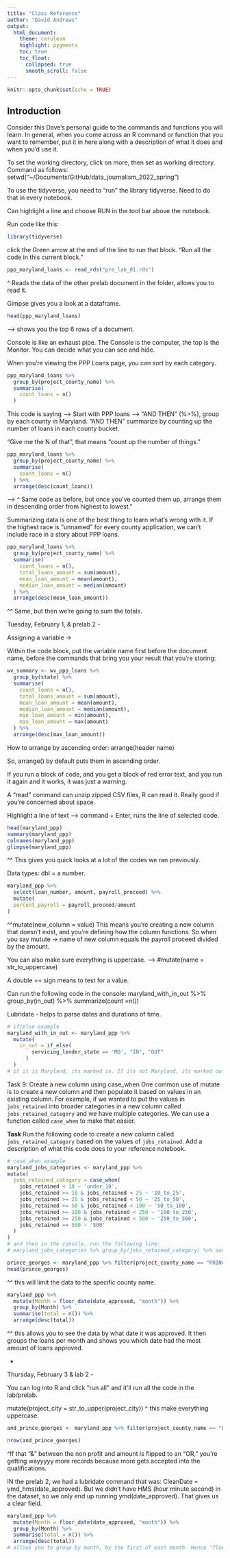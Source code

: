 ```yaml
---
title: "Class Reference"
author: "David Andrews"
output:
  html_document:
    theme: cerulean
    highlight: pygments
    toc: true
    toc_float:
      collapsed: true
      smooth_scroll: false
---
```


```r
knitr::opts_chunk$set(echo = TRUE)
```

## Introduction

Consider this Dave's personal guide to the commands and functions you will learn. In general, when you come across an R command or function that you want to remember, put it in here along with a description of what it does and when you'd use it.

To set the working directory, click on more, then set as working directory. Command as follows: setwd("~/Documents/GitHub/data_journalism_2022_spring")

To use the tidyverse, you need to "run" the library tidyverse. Need to do that in every notebook.

Can highlight a line and choose RUN in the tool bar above the notebook.

Run code like this:

```r
library(tidyverse)
```

click the Green arrow at the end of the line to run that block. "Run all the code in this current block."

```r
ppp_maryland_loans <- read_rds("pre_lab_01.rds")
```

^ Reads the data of the other prelab document in the folder, allows you to read it.

Gimpse gives you a look at a dataframe.

```r
head(ppp_maryland_loans)
```

--> shows you the top 6 rows of a document.

Console is like an exhaust pipe. The Console is the computer, the top is the Monitor. You can decide what you can see and hide.

When you're viewing the PPP Loans page, you can sort by each category. 


```r
ppp_maryland_loans %>%
  group_by(project_county_name) %>%
  summarise(
    count_loans = n()
  )
```

This code is saying --> Start with PPP loans --> "AND THEN" (%>%), group by each county in Maryland. "AND THEN" summarize by counting up the number of loans in each county bucket.

"Give me the N of that", that means "count up the number of things."


```r
ppp_maryland_loans %>%
  group_by(project_county_name) %>%
  summarise(
    count_loans = n()
  ) %>%
  arrange(desc(count_loans))
```

--> ^ Same code as before, but once you've counted them up, arrange them in descending order from highest to lowest."


Summarizing data is one of the best thing to learn what's wrong with it. If the highest race is "unnamed" for every county application, we can't include race in a story about PPP loans. 

```r
ppp_maryland_loans %>%
  group_by(project_county_name) %>%
  summarise(
    count_loans = n(),
    total_loans_amount = sum(amount),
    mean_loan_amount = mean(amount),
    median_loan_amount = median(amount)
  ) %>%
  arrange(desc(mean_loan_amount))
```

^^ Same, but then we're going to sum the totals.




Tuesday, February 1, & prelab 2 - 


Assigning a variable → 

Within the code block, put the variable name first before the document name, before the commands that bring you your result that you’re storing:

```r
wv_summary <- wv_ppp_loans %>%
  group_by(state) %>%
  summarise(
    count_loans = n(),
    total_loans_amount = sum(amount),
    mean_loan_amount = mean(amount),
    median_loan_amount = median(amount),
    min_loan_amount = min(amount),
    max_loan_amount = max(amount)
  ) %>%
  arrange(desc(max_loan_amount))
```

How to arrange by ascending order:
arrange(header name)

So, arrange() by default puts them in ascending order.


If you run a block of code, and you get a block of red error text, and you run it again and it works, it was just a warning.

A "read" command can unzip zipped CSV files, R can read it. Really good if you're concerned about space.

Highlight a line of text --> command + Enter, runs the line of selected code. 


```r
head(maryland_ppp)
summary(maryland_ppp)
colnames(maryland_ppp)
glimpse(maryland_ppp)
```

^^ This gives you quick looks at a lot of the codes we ran previously.

Data types: dbl = a number.

```r
maryland_ppp %>%
  select(loan_number, amount, payroll_proceed) %>%
  mutate(
  percent_payroll = payroll_proceed/amount
)
```

^^mutate(new_column = value)
This means you're creating a new column that doesn't exist, and you're defining how the column functions. So when you say mutute -> name of new column equals the payroll proceed divided by the amount. 

You can also make sure everything is uppercase. --> 
#mutate(name = str_to_uppercase)

A double == sign means to test for a value.

Can run the following code in the console:
maryland_with_in_out %>% group_by(in_out) %>% summarize(count =n())

Lubridate - helps to parse dates and durations of time.

```r
# if/else example
maryland_with_in_out <- maryland_ppp %>%
  mutate(
    in_out = if_else(
        servicing_lender_state == 'MD', "IN", "OUT"
      )
  )
# if it is Maryland, its marked in. If its not Maryland, its marked out. 
```

Task 9: Create a new column using case_when
One common use of mutate is to create a new column and then populate it based on values in an existing column. For example, if we wanted to put the values in `jobs_retained` into broader categories in a new column called `jobs_retained_category` and we have multiple categories. We can use a function called `case_when` to make that easier.

**Task** Run the following code to create a new column called `jobs_retained_category` based on the values of `jobs_retained`. Add a description of what this code does to your reference notebook.

```r
# case_when example
maryland_jobs_categories <- maryland_ppp %>%
mutate(
  jobs_retained_category = case_when(
    jobs_retained < 10 ~ 'under_10',
    jobs_retained >= 10 & jobs_retained < 25 ~ '10_to_25',
    jobs_retained >= 25 & jobs_retained < 50 ~ '25_to_50',
    jobs_retained >= 50 & jobs_retained < 100 ~ '50_to_100',
    jobs_retained >= 100 & jobs_retained < 250 ~ '100_to_250',
    jobs_retained >= 250 & jobs_retained < 500 ~ '250_to_500',
    jobs_retained == 500 ~ '500'
  )
)
# and then in the console, run the following line:
# maryland_jobs_categories %>% group_by(jobs_retained_category) %>% summarize(count =n()) #
```

```r
prince_georges <- maryland_ppp %>% filter(project_county_name == "PRINCE GEORGES")
head(prince_georges)
```

^^ this will limit the data to the specific county name.

```r
maryland_ppp %>%
  mutate(Month = floor_date(date_approved, "month")) %>%
  group_by(Month) %>%
  summarise(total = n()) %>%
  arrange(desc(total))
```

^^ this allows you to see the data by what date it was approved. It then groups the loans per month and shows you which date had the most amount of loans approved.

-

Thursday, February 3 & lab 2 - 

You can log into R and click "run all" and it'll run all the code in the lab/prelab.

mutate(project_city = str_to_upper(project_city))
^ this make everything uppercase.

```r
and_prince_georges <- maryland_ppp %>% filter(project_county_name == "PRINCE GEORGES" & business_type == "Non-Profit Organization" & amount > 150000)

nrow(and_prince_georges)
```

^If that "&" between the non profit and amount is flipped to an “OR,” you’re getting wayyyyy more records because more gets accepted into the qualifications. 

IN the prelab 2, we had a lubridate command that was:
CleanDate = ymd_hms(date_approved). But we didn't have HMS (hour minute second) in the dataset, so we only end up running ymd(date_approved). That gives us a clear <date> field.

```r
maryland_ppp %>%
  mutate(Month = floor_date(date_approved, "month")) %>%
  group_by(Month) %>%
  summarise(total = n()) %>%
  arrange(desc(total))
# allows you to group by month, by the first of each month. Hence "floor date". There's also a ceiling date, which rounds it up to the next month, which is kinda bad. You might only use that if you're talking about a deadline, so you want to see everything that came in before that.
```
